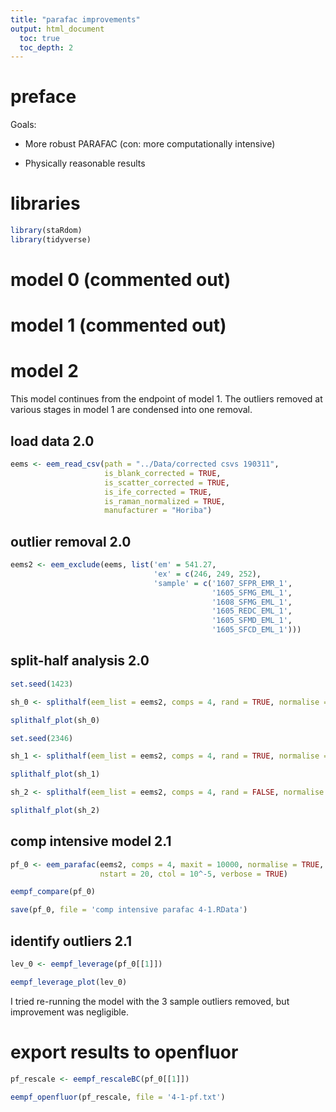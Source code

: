 ```yaml
---
title: "parafac improvements"
output: html_document
  toc: true
  toc_depth: 2
---
```


# preface

Goals:

- More robust PARAFAC (con: more computationally intensive)

- Physically reasonable results

# libraries

```r
library(staRdom)
library(tidyverse)
```

# model 0 (commented out)
<!-- ## data prep 0.0 -->

<!-- ```{r} -->

<!-- eems <- eem_read_csv(path = "../Data/corrected csvs 190221",  -->
<!--                      is_blank_corrected = TRUE, -->
<!--                      is_scatter_corrected = TRUE, -->
<!--                      is_ife_corrected = TRUE, -->
<!--                      is_raman_normalized = TRUE, -->
<!--                      manufacturer = "Horiba") -->

<!-- eems_smp <- eems[sapply(eems, function(x) str_detect(x$sample, "SMP"))] -->

<!-- class(eems_smp) <- "eemlist" -->

<!-- eems_em <- eems[sapply(eems, function(x) str_detect(x$sample, "EM"))] -->

<!-- class(eems_em) <- "eemlist" -->

<!-- ``` -->

<!-- ## model run 0.0 -->

<!-- ```{r} -->

<!-- pf_0_all <- eem_parafac(eems, comps = 4:10, maxit = 5000, normalise = TRUE, -->
<!--                         nstart = 15, ctol = 2e-5) -->

<!-- pf_0_non <- eem_parafac(eems, comps = 4:10, maxit = 5000, normalise = FALSE, -->
<!--                         nstart = 15, ctol = 2e-5) -->

<!-- pf_0_em <- eem_parafac(eems_em, comps = 4:10, maxit = 5000, normalise = TRUE, -->
<!--                        nstart = 15, ctol = 2e-5) -->

<!-- ``` -->

<!-- ## model comparison 0.0 -->

<!-- ```{r} -->

<!-- eempf_compare(pf_0_all) -->

<!-- eempf_compare(pf_0_non) -->

<!-- eempf_compare(pf_0_em) -->

<!-- ``` -->

<!-- ## model truthing 0.0 -->

<!-- ```{r} -->

<!-- eempf_corplot(pf_0_all[[5]]) ##8 comp. -->

<!-- eempf_corplot(pf_0_non[[1]]) ##4 comp. -->

<!-- eempf_corplot(pf_0_em[[4]])  ##7 comp. -->

<!-- ``` -->

<!-- ## outlier selection 0.0 -->

<!-- ```{r} -->

<!-- all8lev <- eempf_leverage(pf_0_all[[5]]) -->

<!-- non4lev <- eempf_leverage(pf_0_non[[1]]) -->

<!-- em7lev <- eempf_leverage(pf_0_em[[4]]) -->

<!-- eempf_leverage_plot(all8lev, qlabel = .1) -->

<!-- eempf_leverage_plot(non4lev, qlabel = .1) -->

<!-- eempf_leverage_plot(em7lev, qlabel = .1) -->

<!-- ``` -->

<!-- ## outlier removal 0.0 -->

<!-- ```{r} -->

<!-- eems_all8 <- eem_exclude(eems, exclude = list("em" = c(541.27, 301.36, 319.063,  -->
<!--                                                        317.451), -->
<!--                                               "ex" = c(246, 249), -->
<!--                                               "sample" = c("1604_FOXC_EMP_2",  -->
<!--                                                            "1607_SFPR_EMR_1") -->
<!--                                               ) -->
<!--                          ) -->

<!-- eems_non4 <- eem_exclude(eems, exclude = list("sample" = c("1605_SFMD_EML_1", -->
<!--                                                            "1608_ELDC_EMP_1", -->
<!--                                                            "1605_SFSI_EML_1", -->
<!--                                                            "1605_FOXC_EML_1", -->
<!--                                                            "1605_REDC_EML_1") -->
<!--                                               ) -->
<!--                          ) -->

<!-- eems_em7 <- eem_exclude(eems_em, exclude = list("em" = 541.27, -->
<!--                                                 "ex" = c(246, 249), -->
<!--                                                 "sample" = c("1607_SFMG_EMY_1", -->
<!--                                                              "1607_SFPR_EMR_1", -->
<!--                                                              "1605_SFMD_EML_1") -->
<!--                                                 ) -->
<!--                         ) -->

<!-- ``` -->

<!-- ## model run 0.1 -->

<!-- ```{r} -->

<!-- pf_1_all <- eem_parafac(eems_all8, comps = 4:10, normalise = TRUE) -->

<!-- pf_1_non <- eem_parafac(eems_non4, comps = 4:10, normalise = FALSE) -->

<!-- pf_1_em <- eem_parafac(eems_em7, comps = 4:10, normalise = TRUE) -->

<!-- ``` -->

<!-- ## model comparison 0.1 -->

<!-- ```{r} -->

<!-- eempf_compare(pf_1_all) -->

<!-- eempf_compare(pf_1_non) -->

<!-- eempf_compare(pf_1_em) -->

<!-- ``` -->

<!-- ## model truthing 0.1 -->

<!-- ```{r} -->

<!-- eempf_corplot(pf_1_all[[5]]) ##8 comp. -->

<!-- eempf_corplot(pf_1_non[[1]]) ##4 comp. -->

<!-- eempf_corplot(pf_1_em[[3]])  ##6 comp. -->

<!-- ``` -->

<!-- ## outlier selection 0.1 -->

<!-- ```{r} -->

<!-- all8lev <- eempf_leverage(pf_1_all[[5]]) -->

<!-- non4lev <- eempf_leverage(pf_1_non[[1]]) -->

<!-- em6lev <- eempf_leverage(pf_1_em[[3]]) -->

<!-- eempf_leverage_plot(all8lev, qlabel = .1) -->

<!-- eempf_leverage_plot(non4lev, qlabel = .1) -->

<!-- eempf_leverage_plot(em6lev, qlabel = .1) -->

<!-- ``` -->

<!-- ## outlier removal 0.1 -->

<!-- ```{r} -->

<!-- eems_all8 <- eem_exclude(eems_all8,  -->
<!--                          exclude = list("ex" = c(252, 255), -->
<!--                                         "sample" = c("1607_SFMG_EMY_1"))) -->

<!-- eems_non4 <- eem_exclude(eems_non4,  -->
<!--                          exclude = list("sample" = c("1605_SFMG_EML_1", -->
<!--                                                      "1608_FOXC_EMP_1", -->
<!--                                                      "1608_SFMD_EML_1", -->
<!--                                                      "1608_SFMG_EML_1"))) -->

<!-- eems_em6 <- eem_exclude(eems_em7, exclude = list("ex" = c(252, 255))) -->

<!-- ``` -->

<!-- ## model run 0.2 -->

<!-- ```{r} -->

<!-- pf_2_all <- eem_parafac(eems_all8, comps = 4:10, normalise = TRUE) -->

<!-- pf_2_non <- eem_parafac(eems_non4, comps = 4:10, normalise = FALSE) -->

<!-- pf_2_em <- eem_parafac(eems_em6, comps = 4:10, normalise = TRUE) -->

<!-- ``` -->

<!-- ## model comparison 0.2 -->

<!-- ```{r fig.width= 6, fig.height = 10} -->

<!-- eempf_compare(pf_2_all[3]) -->

<!-- ``` -->

<!-- ## residual analysis 0.2 -->

<!-- ```{r} -->

<!-- resids <- eempf_residuals(pf_2_all[[3]], eems) -->

<!-- top_10 <- resids %>% -->
<!--   group_by(Sample) %>% -->
<!--   summarise(avg_resid = mean(abs(value), na.rm = TRUE)) %>% -->
<!--   arrange(desc(avg_resid)) %>% -->
<!--   .[1:10,] %>% -->
<!--   select(Sample) %>% -->
<!--   .$Sample -->

<!-- outliers <- eem_extract(eems, top_10, keep = TRUE) -->

<!-- eempf_residuals_plot(pf_2_all[[3]], outliers, residuals_only = TRUE) -->

<!-- ``` -->

<!-- ## output model 0.2 for openfluor analysis -->

<!-- ```{r} -->

<!-- best_model <- eempf_rescaleBC(pf_2_all[[3]]) -->

<!-- eempf_openfluor(best_model, "best_model_3_11.txt") -->

<!-- ``` -->

<!-- ## save model 0.2 -->

<!-- ```{r} -->

<!-- save(pf_2_all, file = "best_parafac_3_6.RData") -->

<!-- ``` -->


# model 1 (commented out)

<!-- ## data prep 1.0 -->

<!-- Data being loaded have Component 6 from Model 0.2 trimmed. -->

<!-- ```{r} -->

<!-- eems <- eem_read_csv(path = "../Data/corrected csvs 190311",  -->
<!--                      is_blank_corrected = TRUE, -->
<!--                      is_scatter_corrected = TRUE, -->
<!--                      is_ife_corrected = TRUE, -->
<!--                      is_raman_normalized = TRUE, -->
<!--                      manufacturer = "Horiba") -->

<!-- ``` -->

<!-- ## model run 1.0 -->

<!-- ```{r} -->

<!-- pf_0 <- eem_parafac(eems, comps = 3:8, normalise = TRUE) -->

<!-- ``` -->

<!-- eem_parafac takes a couple minutes to run for 3-8 components -->

<!-- ## model comparison 1.0 -->

<!-- ```{r} -->

<!-- eempf_compare(pf_0) -->

<!-- ``` -->

<!-- As expected, the 5C model best exhibits: low em/ex overlap, unimodal emission peaks, usually gamma/gauss shaped. The 6C model has 5 Cs matching the 5C model, plus one C with high overlap and a lumpy em dist. -->

<!-- ## outlier selection 1.0 -->

<!-- ```{r} -->

<!-- lev_0 <- eempf_leverage(pf_0[[3]]) -->

<!-- eempf_leverage_plot(lev_0, qlabel = .025) -->

<!-- ``` -->

<!-- ## outlier removal 1.0 -->

<!-- ```{r} -->

<!-- eems_1 <- eem_exclude(eems, exclude = list('em' = 541.27, 'ex' = c(246, 249), 'sample' = c('1607_SFPR_EMR_1','1605_SFMG_EML_1','1608_SFMG_EML_1','1605_REDC_EML_1','1605_SFMD_EML_1','1605_SFCD_EML_1'))) -->

<!-- ``` -->

<!-- 5 EMLs were among top 6 leverage. They had some of the highest absolute peak heights of the entire dataset so maybe this came through somehow despite normalization. -->

<!-- ## model run 1.1 -->

<!-- ```{r} -->

<!-- pf_1 <- eem_parafac(eems_1, comps = 4:6, normalise = TRUE) -->

<!-- pf_1_smooth <- eem_parafac(eems_1, comps = 4:6, const = c('nonneg', 'smonon', 'smonon'), normalise = TRUE) -->

<!-- ``` -->

<!-- ## model comparison 1.1 -->

<!-- ```{r} -->

<!-- eempf_compare(pf_1) -->

<!-- eempf_compare(list(pf_1[[2]], pf_1_smooth[[2]])) -->

<!-- ``` -->

<!-- ## outlier selection 1.1 -->

<!-- ```{r} -->

<!-- lev_1 <- eempf_leverage(pf_1[[2]]) -->

<!-- eempf_leverage_plot(lev_1, qlabel = .025) -->

<!-- ``` -->

<!-- ## outlier removal 1.1 -->

<!-- ```{r} -->

<!-- eems_2 <- eem_exclude(eems_1, exclude = list('ex' = 252)) -->

<!-- ``` -->

<!-- More EML outliers. -->

<!-- ## model run 1.2 -->

<!-- ```{r} -->

<!-- pf_2 <- eem_parafac(eems_2, comps = 4:6, normalise = TRUE) -->

<!-- ``` -->

<!-- ## model comparison 1.2 -->

<!-- ```{r} -->

<!-- eempf_compare(pf_2) -->

<!-- ``` -->

<!-- ## Outlier, component correlation, and core consistency testing 1.2 -->

<!-- ```{r} -->

<!-- lev_2 <- eempf_leverage(pf_2[[1]]) -->

<!-- eempf_leverage_plot(lev_2, qlabel = .025) -->

<!-- eempf_corplot(pf_2[[1]]) -->

<!-- eempf_eemqual(pf_2[[1]],eems) -->

<!-- eempf_residuals_plot(pf_2[[1]], eems_2, spp = 16, residuals_only = TRUE, ) -->

<!-- ``` -->

<!-- # split-half analysis on model 1.2 -->

<!-- ```{r} -->

<!-- sh_0 <- splithalf(eem_list = eems_2, comps = 4, rand = TRUE, normalise = TRUE) -->

<!-- ``` -->

# model 2

This model continues from the endpoint of model 1. The outliers removed at various stages in model 1 are condensed into one removal.

## load data 2.0

```r

eems <- eem_read_csv(path = "../Data/corrected csvs 190311",
                     is_blank_corrected = TRUE,
                     is_scatter_corrected = TRUE,
                     is_ife_corrected = TRUE,
                     is_raman_normalized = TRUE,
                     manufacturer = "Horiba")

```

## outlier removal 2.0

```r

eems2 <- eem_exclude(eems, list('em' = 541.27,
                                'ex' = c(246, 249, 252), 
                                'sample' = c('1607_SFPR_EMR_1', 
                                             '1605_SFMG_EML_1', 
                                             '1608_SFMG_EML_1',
                                             '1605_REDC_EML_1', 
                                             '1605_SFMD_EML_1', 
                                             '1605_SFCD_EML_1')))

```

## split-half analysis 2.0

```r

set.seed(1423)

sh_0 <- splithalf(eem_list = eems2, comps = 4, rand = TRUE, normalise = TRUE)

splithalf_plot(sh_0)

set.seed(2346)

sh_1 <- splithalf(eem_list = eems2, comps = 4, rand = TRUE, normalise = TRUE)

splithalf_plot(sh_1)

sh_2 <- splithalf(eem_list = eems2, comps = 4, rand = FALSE, normalise = TRUE)

splithalf_plot(sh_2)

```

## comp intensive model 2.1

```r

pf_0 <- eem_parafac(eems2, comps = 4, maxit = 10000, normalise = TRUE, 
                    nstart = 20, ctol = 10^-5, verbose = TRUE)

eempf_compare(pf_0)

save(pf_0, file = 'comp intensive parafac 4-1.RData')

```

## identify outliers 2.1

```r

lev_0 <- eempf_leverage(pf_0[[1]])

eempf_leverage_plot(lev_0)

```

I tried re-running the model with the 3 sample outliers removed, but improvement was negligible. 

# export results to openfluor

```r

pf_rescale <- eempf_rescaleBC(pf_0[[1]])

eempf_openfluor(pf_rescale, file = '4-1-pf.txt')

```

